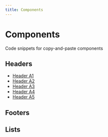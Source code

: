 ```yaml
---
title: Components
---
```


# Components

Code snippets for copy-and-paste components

## Headers

- [Header A1](/recipes/header-a1)
- [Header A2](/recipes/header-a2)
- [Header A3](/recipes/header-a3)
- [Header A4](/recipes/header-a4)
- [Header A5](/recipes/header-a5)

## Footers

## Lists
